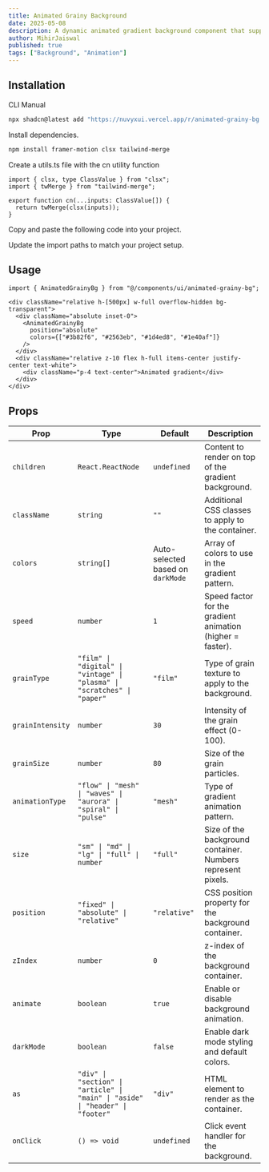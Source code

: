 ```yaml
---
title: Animated Grainy Background
date: 2025-05-08
description: A dynamic animated gradient background component that supports various grainy effects and patterns.
author: MihirJaiswal
published: true
tags: ["Background", "Animation"]
---
```


<ComponentPreview name="animated-grainy-bg-demo" />

## Installation

<Tabs defaultValue="cli">

<TabsList>
  <TabsTrigger value="cli">CLI</TabsTrigger>
  <TabsTrigger value="manual">Manual</TabsTrigger>
</TabsList>
<TabsContent value="cli">

```bash
npx shadcn@latest add "https://nuvyxui.vercel.app/r/animated-grainy-bg.json"
```

</TabsContent>

<TabsContent value="manual">

<Steps>

<Step>Install dependencies.</Step>

```bash
npm install framer-motion clsx tailwind-merge
```

<Step>Create a utils.ts file with the cn utility function</Step>

```tsx
import { clsx, type ClassValue } from "clsx";
import { twMerge } from "tailwind-merge";

export function cn(...inputs: ClassValue[]) {
  return twMerge(clsx(inputs));
}
```

<Step>Copy and paste the following code into your project.</Step>

<ComponentSource name="animated-grainy-bg" />

<Step>Update the import paths to match your project setup.</Step>

</Steps>

</TabsContent>

</Tabs>

## Usage

```tsx
import { AnimatedGrainyBg } from "@/components/ui/animated-grainy-bg";
```

```tsx
<div className="relative h-[500px] w-full overflow-hidden bg-transparent">
  <div className="absolute inset-0">
    <AnimatedGrainyBg
      position="absolute"
      colors={["#3b82f6", "#2563eb", "#1d4ed8", "#1e40af"]}
    />
  </div>
  <div className="relative z-10 flex h-full items-center justify-center text-white">
    <div className="p-4 text-center">Animated gradient</div>
  </div>
</div>
```

## Props

| Prop             | Type                                                                              | Default    | Description                                                                    |
| ---------------- | --------------------------------------------------------------------------------- | ---------- | ------------------------------------------------------------------------------ |
| `children`       | `React.ReactNode`                                                                 | `undefined` | Content to render on top of the gradient background.                          |
| `className`      | `string`                                                                          | `""`       | Additional CSS classes to apply to the container.                             |
| `colors`         | `string[]`                                                                        | Auto-selected based on `darkMode` | Array of colors to use in the gradient pattern.                               |
| `speed`          | `number`                                                                          | `1`        | Speed factor for the gradient animation (higher = faster).                    |
| `grainType`      | `"film" \| "digital" \| "vintage" \| "plasma" \| "scratches" \| "paper"`        | `"film"`   | Type of grain texture to apply to the background.                             |
| `grainIntensity` | `number`                                                                          | `30`       | Intensity of the grain effect (0-100).                                        |
| `grainSize`      | `number`                                                                          | `80`       | Size of the grain particles.                                                  |
| `animationType`  | `"flow" \| "mesh" \| "waves" \| "aurora" \| "spiral" \| "pulse"`                | `"mesh"`   | Type of gradient animation pattern.                                           |
| `size`           | `"sm" \| "md" \| "lg" \| "full" \| number`                                       | `"full"`   | Size of the background container. Numbers represent pixels.                   |
| `position`       | `"fixed" \| "absolute" \| "relative"`                                            | `"relative"` | CSS position property for the background container.                           |
| `zIndex`         | `number`                                                                          | `0`        | z-index of the background container.                                          |
| `animate`        | `boolean`                                                                         | `true`     | Enable or disable background animation.                                       |
| `darkMode`       | `boolean`                                                                         | `false`    | Enable dark mode styling and default colors.                                 |
| `as`             | `"div" \| "section" \| "article" \| "main" \| "aside" \| "header" \| "footer"`  | `"div"`    | HTML element to render as the container.                                     |
| `onClick`        | `() => void`                                                                      | `undefined` | Click event handler for the background.                                       |
